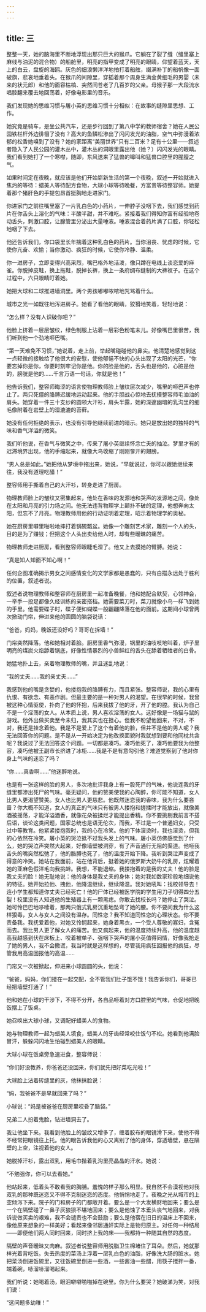 ```yaml
---
---
---
```

title: 三
---




整整一天，她的脑海里不断地浮现出那只巨大的猴爪。它躺在了裂了缝（缝里塞上麻线与油泥的混合物）的船舱里，明亮的指甲变成了明亮的眼睛，仰望着蓝天，天上的白云，盘旋的海鸥。灰色的细浪懒洋洋地拍打着船舷，缀满补丁的船帆像一面破旗，悲哀地垂着头。在猴爪的间隙里，穿插着那个周身生满金黄细毛的男婴（未来的状元郎）和他的面容枯槁、突然间苍老了几百岁的父亲。母猴子那一大段流水唱腔翻来覆去地回荡着，好像电影里的音乐。

我们发现她的思维习惯与屠小英的思维习惯十分相似：在故事的缝隙里思想、工作。

她究竟是骑车，是坐公共汽车，还是步行回到了第八中学的教师宿舍？她在人民公园铁栏杆外边徘徊了没有？高大的鱼鳞松渗出了闪闪发光的油脂，空气中弥漫着浓郁的松香她嗅到了没有？她的家距离“美丽世界”只有二百米？足有十公里——叙述者隐入了人民公园的灌木丛中，灌木丛的洞眼里露出他（她？）闪闪发光的眼睛。我们看到她打了一个寒噤，随即，东风送来了猛兽的嗥叫和猛兽口腔里的腥膻之气。

如果时间定在夜晚，就应该是他们开始崭新生活的第一个夜晚，叙述一开始就进入焦灼的等待：蜡美人等待配方食物，大球小球等待晚餐，方富贵等待整容师。她提着那个猪肝色的手提包昂首挺胸地走进家门。

你进家门之前往嘴里塞了一片乳白色的小药片，一伸脖子没咽下去，我们感觉到药片在你舌头上溶化的气味：半酸半甜，并不难吃。紧接着我们得知你富有经验地卷动舌头，刺激口腔，让腺管里分泌出大量唾液。唾液混合着药片满了口腔，你轻松地咽了下去。

他还告诉我们，你口袋里长年揣着这种乳白色的药片。当你沮丧、忧虑的时候，它使你亢奋、欢愉；当你激动、疯狂的时候，它使你冷静、温柔。

你一进房子，立即变得兴高采烈，嘴巴格外地活泼，像只蹲在电线上谈恋爱的麻雀。你脱掉皮鞋，换上拖鞋，脱掉长裤，换上一条府绸布缝制的大裤衩子。在这个过程中，六只眼睛盯着她。

她把大球和二球推进墙洞里。两个男孩嘟嘟哝哝地咒骂着什么。

城市之光一如既往地泻进房子。她看了看他的眼睛，狡猾地笑着，轻轻地说：

“怎么样？没有人识破你吧？”

他脸上挤着一层层皱纹，绿色制服上沾着一层彩色粉笔末儿。好像嘴巴里很苦，我们听到他一个劲地咂巴嘴。

“第一天难免不习惯，”她说着，走上前，举起嘴碰碰他的鼻尖。他清楚地感觉到这一点轻微的接触给了他很大的安慰，使他郁悒不快的心头出现了太阳的光芒，“你要忘掉你是你，你要时刻牢记你是他。你的脸是他的，舌头也是他的，心脏是他的，膀胱是他的……千言万语一句话，你就是他！”

他告诉我们，整容师晦涩的语言使物理教师脸上皱纹层次减少，嘴里的咂巴声也停止了。两只死僵的胳膊迟缓地运动起来。他的手胆战心惊地去抚摸整容师毛油油的肩头。她穿着一件三十支纱的圆领大汗衫，肩头半露，她的深邃幽暗的乳沟里的细毛像附着在岩壁上的湿漉漉的苔藓。

她没有任何拒绝的表示，也没有引导他继续前进的暗示。她只是放出她的独特的气味和香气洋溢的微笑。

我们听他说，在香气与微笑之中，传来了屠小英继续怀念亡夫的抽泣。梦里才有的迟滞境界出现，他的手缩起来，就像大鸟收缩了刚刚奓开的翅膀。

“男人总是如此。”她把他从梦境中拖出来，她说，“早就说过，你可以跟她继续来往，我没有道理吃醋！”

整容师用手撕着自己的大汗衫，转身走进了厨房。

物理教师脸上的皱纹又密集起来，他处在香味的发源地和哭声的发源地之间，像处在太阳和月亮的引力场之间。他无法违背物理学上颠扑不破的定理，他想奔向太阳，但忘不了月亮。物理教师用他的行动证明着定理，昭示着物理学的奥秘。

她在厨房里噼里啪啦地摔打着锅碗瓢盆。她像一个雕刻艺术家，雕刻一个人的头，目的是为了赚钱；但把这个人头出卖给他人时，却有些暧昧的痛苦。

物理教师走进厨房，看到整容师眼睫毛湿了。他又上去摸她的臂膊。她说：

“真是知人知面不知心啊！”

任何企图准确揭示男女之间感情变化的文学家都是愚蠢的，只有白描永远处于胜利的位置，叙述者说。

叙述者说物理教师和整容师在厨房里一起准备晚餐，他和她配合默契，心领神会，一举手一投足都像久经训练的亲密搭档。她需要菜刀时，菜刀就像小鸟一样飞到她的手里。他需要碟子时，碟子便如蝴蝶一般翩翩降落在他的面前。这期间小球曾两次掀动门帘，伸进来他的圆圆的脑袋说话：

“爸爸，妈妈，晚饭还没好吗？哥哥在拆墙！”

门帘突然降落。他和她相对着脸。厨房里香气弥漫，锅里的油吱吱地叫着，炉子里明亮的煤炭火焰舔着锅底，好像性情暴烈的小兽鲜红的舌头在舔着牺牲者的白骨。

她猛地扑上去，亲着物理教师的嘴，并且迷乱地说：

“我的丈夫……我的亲丈夫……”

我感到他的嘴是贪婪的，他搂抱我的胳膊有力，而且紧张。整容师说，我的心里有仇恨、有欲念、有恶作剧。但最主要的是一种对男人的渴望。在很早的时候，我曾被这种心情驱使，扑向了他的怀抱，后来我拔了他的牙，开了他的膛。我认为自己不是一个淫荡的女人。从本质上说，男人喜欢淫荡的女人。这好像是一场猫与鼠的游戏。他外出做买卖至今未归，我其实也在担心。但我不盼望他回来，不对，不对，我还是挂念着他。我是不是爱上了这个有着他的脸，但并不是他的男人呢？我无法回答你的问题。是不是从一开始决定为他改换面貌时我就想到要和他同枕共衾呢？我说过了无法回答这个问题。一切都是凑巧。凑巧他死了，凑巧他要我为他整容，凑巧他被王副市长挤进了冰柜……我是不是有意勾引他？难道觉察到了他对你身上气味的迷恋了吗？

“你……真香啊……”他迷醉地说。

也是有一张这样的脸的男人，多次地批评我身上有一股死尸的气味，他说连我的牙缝里都渗出死尸的气味。毫无疑问，他的赞美使我的心陶醉，你可能不知道，女人比男人更渴望赞美。女人也比男人更慈悲。他既然迷恋我的香味，我为什么要吝啬？你大概不知道，女人的真正的气味只有被男人搂抱和搓揉时才能放出，就像美酒被摇荡，才能洋溢酒香，就像花朵被揉烂才能提出香精。你不要挑剔我前言不搭后语，谈论这类问题，国家总统也是语无伦次，而我，不过是一个普通妇女，只受过中等教育。他紧紧搂抱我时，我的心在冷笑。他的下体滚烫时，我也滚烫，但我的心依然在冷笑。屠小英的哭泣抵不过我头发上的气味。屠小英仿佛感觉到了什么，她的哭泣声突然大起来，好像墙壁被洞穿，有了声音通行无阻的渠道。他咂我舌头的嘴突然松弛了，他的胳膊也死了，他的温度开始下降。我听到哭泣声变成了得意的冷笑。她站在我面前，站在他背后，挺着她的俄罗斯大奶牛的乳房，炫耀着她的亚麻色假洋毛向我挑衅。我想，不能退缩。我搂抱着的是我的丈夫！他的脸是我丈夫的脸！她无耻地说：他的身体是我丈夫的身体；她对我如数家珍般地细说他的特征。她开始拉他、拽他，他降温继续，继续降温。我对她吼叫：找校领导去！连小学生都知道你丈夫已经死亡！他的尸体已经被医学院的学生用刀子切得四分五裂！校里没有人知道他的生殖器上有一颗黑痣。你敢去找校长吗？她停止了哭泣。她可怜巴巴地哆嗦着，那两只俄式乳房沉重地坠弯了她的腰。你不要问我为什么这样狠毒，女人与女人之间没有温存。同性恋？我不知道同性恋的心理状态。你不要责备我。我抚爱着他，对她又怜悯起来，她身着黑衣，一个受人尊敬的寡妇，含冤而去。我比男人更了解女人的痛苦。他又疯起来，他的温度持续升高，他的温度越高我越感到伏在床板上、咬着被单子、强咽下哭声的屠小英值得同情，好像我抢走了她的男人，我不会撒谎，我当时就是这样想的，尽管我用疯狂回报他的疯狂，尽管我用高温回报他的高温……

门帘又一次被掀起，伸进来小球圆圆的头，他说：

“爸爸，妈妈，你们搂在一起交配，全不管我们肚子饿不饿！我告诉你们，哥哥已经把墙壁打通了！”

他和她在小球的干涉下，不得不分开，各自品咂着对方口腔里的气味，仓促地把晚饭摆上了饭桌。

她召唤出大球小球，又调配好蜡美人的食物。

她与物理教师一起为蜡美人填食，蜡美人的牙齿经常咬住饭勺不松。她看到他满脸冒汗，躲躲闪闪地生怕碰到蜡美人的眼睛。

大球小球在饭桌旁急速进食，整容师说：

“你们好没教养，你爸爸还没回来，你们就先把好菜吃光啦！”

大球脸上沾着砖缝里的灰，他抹抹脸说：

“妈，我爸爸不是早就回来了吗？”

小球说：“妈是被爸爸在厨房里咬昏了脑袋。”

兄弟二人扮着鬼脸，钻进墙洞去了。

我让他坐下来。我看到他脸上的皱纹又增多了，缠着胶布的眼镜滑下来，使他不得不经常把眼镜往上托。他的眼告诉我他的心又离别了他的身体，穿透墙壁，悬在隔壁的上空，注视着他的女人。

她脱掉汗衫，露出双乳，用毛巾揩着乳沟里亮晶晶的汗水。她说：

“不勉强你，你可以去看她。”

他站起来，低着头不敢看我的胸脯。羞愧的样子那么明显。我自然不会漠视他对我双乳的那种既迷恋又不得不克制迷恋的态度。他悄悄地走了。夜晚之光从城市的上空倾泻下来。院子的门和房子的门都敞开着。要么是一个大发横财地回来；要么是一个在隔壁碰了一鼻子灰狼狈不堪地回来；要么是他蚀了本垂头丧气地回来，对我诉说做买卖的艰难，我不会谴责也不会鼓励；要么是他宿在旧日的温床上不回来，像他原来想象的一样美好；看起来像邻居通奸实际上是物归原主。对任何一种结局——即便他们两人同时回来，同时挤上我的床——我都持一种随其自然的态度。

隔壁的声音暧昧又肉麻。叙述者说整容师用脱脂卫生棉堵住了耳朵。然后，她就那样光着背吃饭。失去热度的菜汤上浮着一层乳白色的油脂，好像洗大肠的脏水。她把菜汤倒进饭碗里，又往饭碗里倒进一些酒，一些酱油一些醋，用筷子搅拌一番，端着碗，哧溜哧溜喝起来。

我们听说：她喝着汤，眼泪噼噼啪啪掉在碗里。你为什么要哭？她破涕为笑，对我们说：

“这问题多幼稚！”
